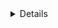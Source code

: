 
<Details id="default-chains" summary="Default chains">

```js
[
	"ethereum",
	"goerli",
	"polygon",
	"arbitrum",
	"arbitrum-goerli",
	"optimism",
	"optimism-goerli",
	"binance",
	"binance-testnet",
	"fantom",
	"fantom-testnet",
	"avalanche-fuji",
	"avalanche-fuji-testnet",
	"localhost",
];
```

</Details>
